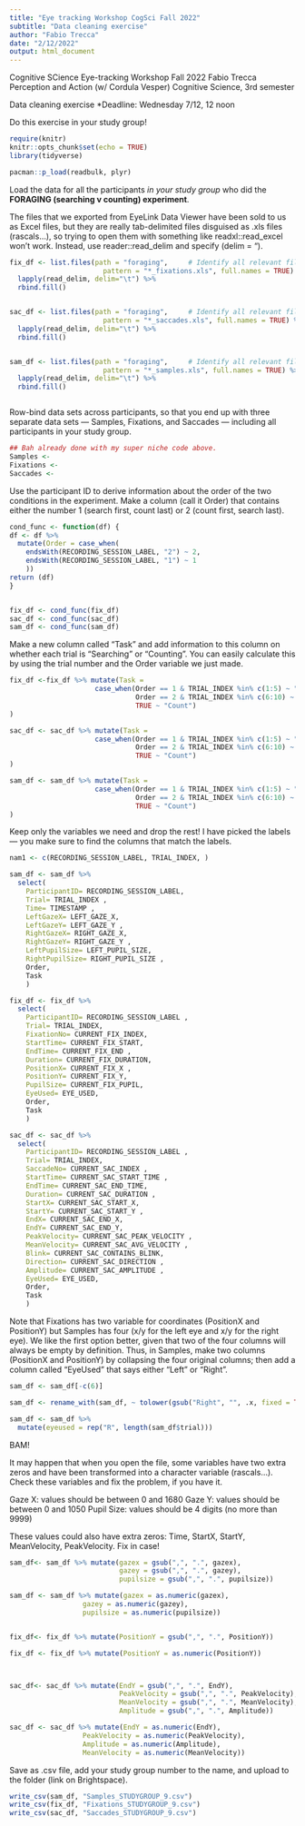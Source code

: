 ```yaml
---
title: "Eye tracking Workshop CogSci Fall 2022"
subtitle: "Data cleaning exercise"
author: "Fabio Trecca"
date: "2/12/2022"
output: html_document
---
```


Cognitive SCience Eye-tracking Workshop Fall 2022
Fabio Trecca
Perception and Action (w/ Cordula Vesper)
Cognitive Science, 3rd semester

Data cleaning exercise
*Deadline: Wednesday 7/12, 12 noon

Do this exercise in your study group!

```r
require(knitr)
knitr::opts_chunk$set(echo = TRUE)
library(tidyverse)

pacman::p_load(readbulk, plyr)
```

Load the data for all the participants *in your study group* who did the **FORAGING (searching v counting) experiment**. 

The files that we exported from EyeLink Data Viewer have been sold to us as Excel files, but they are really tab-delimited files disguised as .xls files (rascals...), so trying to open them with something like readxl::read_excel won't work. Instead, use reader::read_delim and specify (delim = "\t").

```r
fix_df <- list.files(path = "foraging",     # Identify all relevant files in folder
                       pattern = "*_fixations.xls", full.names = TRUE) %>% 
  lapply(read_delim, delim="\t") %>% 
  rbind.fill()


sac_df <- list.files(path = "foraging",     # Identify all relevant files in folder
                       pattern = "*_saccades.xls", full.names = TRUE) %>% 
  lapply(read_delim, delim="\t") %>% 
  rbind.fill()


sam_df <- list.files(path = "foraging",     # Identify all relevant files in folder
                       pattern = "*_samples.xls", full.names = TRUE) %>% 
  lapply(read_delim, delim="\t") %>% 
  rbind.fill()



```

Row-bind data sets across participants, so that you end up with three separate data sets — Samples, Fixations, and Saccades — including all participants in your study group.

```r

## Bah already done with my super niche code above.
Samples <- 
Fixations <- 
Saccades <- 
```

Use the participant ID to derive information about the order of the two conditions in the experiment. Make a column (call it Order) that contains either the number 1 (search first, count last) or 2 (count first, search last).

```r
cond_func <- function(df) {
df <- df %>%
  mutate(Order = case_when(
    endsWith(RECORDING_SESSION_LABEL, "2") ~ 2,
    endsWith(RECORDING_SESSION_LABEL, "1") ~ 1
    ))
return (df)
}


fix_df <- cond_func(fix_df)
sac_df <- cond_func(sac_df)
sam_df <- cond_func(sam_df)
```

Make a new column called "Task" and add information to this column on whether each trial is "Searching" or "Counting". You can easily calculate this by using the trial number and the Order variable we just made.

```r

fix_df <-fix_df %>% mutate(Task =
                     case_when(Order == 1 & TRIAL_INDEX %in% c(1:5) ~ "Search", 
                               Order == 2 & TRIAL_INDEX %in% c(6:10) ~ "Search",
                               TRUE ~ "Count")
)

sac_df <- sac_df %>% mutate(Task =
                     case_when(Order == 1 & TRIAL_INDEX %in% c(1:5) ~ "Search", 
                               Order == 2 & TRIAL_INDEX %in% c(6:10) ~ "Search",
                               TRUE ~ "Count")
)

sam_df <- sam_df %>% mutate(Task =
                     case_when(Order == 1 & TRIAL_INDEX %in% c(1:5) ~ "Search", 
                               Order == 2 & TRIAL_INDEX %in% c(6:10) ~ "Search",
                               TRUE ~ "Count")
)
```

Keep only the variables we need and drop the rest! I have picked the labels — you make sure to find the columns that match the labels.

```r
nam1 <- c(RECORDING_SESSION_LABEL, TRIAL_INDEX, )

sam_df <- sam_df %>% 
  select(
    ParticipantID= RECORDING_SESSION_LABEL,
    Trial= TRIAL_INDEX ,
    Time= TIMESTAMP ,
    LeftGazeX= LEFT_GAZE_X,
    LeftGazeY= LEFT_GAZE_Y ,
    RightGazeX= RIGHT_GAZE_X,
    RightGazeY= RIGHT_GAZE_Y ,
    LeftPupilSize= LEFT_PUPIL_SIZE,
    RightPupilSize= RIGHT_PUPIL_SIZE ,
    Order,
    Task
    ) 

fix_df <- fix_df %>% 
  select(
    ParticipantID= RECORDING_SESSION_LABEL ,
    Trial= TRIAL_INDEX,
    FixationNo= CURRENT_FIX_INDEX,
    StartTime= CURRENT_FIX_START,
    EndTime= CURRENT_FIX_END ,
    Duration= CURRENT_FIX_DURATION,
    PositionX= CURRENT_FIX_X ,
    PositionY= CURRENT_FIX_Y,
    PupilSize= CURRENT_FIX_PUPIL,
    EyeUsed= EYE_USED,
    Order,
    Task
    ) 

sac_df <- sac_df %>%
  select(
    ParticipantID= RECORDING_SESSION_LABEL ,
    Trial= TRIAL_INDEX,
    SaccadeNo= CURRENT_SAC_INDEX ,
    StartTime= CURRENT_SAC_START_TIME ,
    EndTime= CURRENT_SAC_END_TIME,
    Duration= CURRENT_SAC_DURATION ,
    StartX= CURRENT_SAC_START_X,
    StartY= CURRENT_SAC_START_Y ,
    EndX= CURRENT_SAC_END_X,
    EndY= CURRENT_SAC_END_Y,
    PeakVelocity= CURRENT_SAC_PEAK_VELOCITY ,
    MeanVelocity= CURRENT_SAC_AVG_VELOCITY ,
    Blink= CURRENT_SAC_CONTAINS_BLINK,
    Direction= CURRENT_SAC_DIRECTION ,
    Amplitude= CURRENT_SAC_AMPLITUDE ,
    EyeUsed= EYE_USED,
    Order,
    Task
    )

```

Note that Fixations has two variable for coordinates (PositionX and PositionY) but Samples has four (x/y for the left eye and x/y for the right eye). We like the first option better, given that two of the four columns will always be empty by definition. Thus, in Samples, make two columns (PositionX and PositionY) by collapsing the four original columns; then add a column called "EyeUsed" that says either "Left" or "Right".

```r

sam_df <- sam_df[-c(6)]

sam_df <- rename_with(sam_df, ~ tolower(gsub("Right", "", .x, fixed = TRUE)))

sam_df <- sam_df %>% 
  mutate(eyeused = rep("R", length(sam_df$trial)))

```

BAM!

It may happen that when you open the file, some variables have two extra zeros and have been transformed into a character variable (rascals...). Check these variables and fix the problem, if you have it.

Gaze X: values should be between 0 and 1680
Gaze Y: values should be between 0 and 1050
Pupil Size: values should be 4 digits (no more than 9999)

These values could also have extra zeros: Time, StartX, StartY, MeanVelocity, PeakVelocity. Fix in case!

```r

sam_df<- sam_df %>% mutate(gazex = gsub(",", ".", gazex),
                           gazey = gsub(",", ".", gazey),
                           pupilsize = gsub(",", ".", pupilsize))

sam_df <- sam_df %>% mutate(gazex = as.numeric(gazex),
                  gazey = as.numeric(gazey),
                  pupilsize = as.numeric(pupilsize))


fix_df<- fix_df %>% mutate(PositionY = gsub(",", ".", PositionY))

fix_df <- fix_df %>% mutate(PositionY = as.numeric(PositionY))



sac_df<- sac_df %>% mutate(EndY = gsub(",", ".", EndY),
                           PeakVelocity = gsub(",", ".", PeakVelocity),
                           MeanVelocity = gsub(",", ".", MeanVelocity),
                           Amplitude = gsub(",", ".", Amplitude))

sac_df <- sac_df %>% mutate(EndY = as.numeric(EndY),
                  PeakVelocity = as.numeric(PeakVelocity),
                  Amplitude = as.numeric(Amplitude),
                  MeanVelocity = as.numeric(MeanVelocity))
```

Save as .csv file, add your study group number to the name, and upload to the folder (link on Brightspace).

```r
write_csv(sam_df, "Samples_STUDYGROUP_9.csv")
write_csv(fix_df, "Fixations_STUDYGROUP_9.csv")
write_csv(sac_df, "Saccades_STUDYGROUP_9.csv")
```
